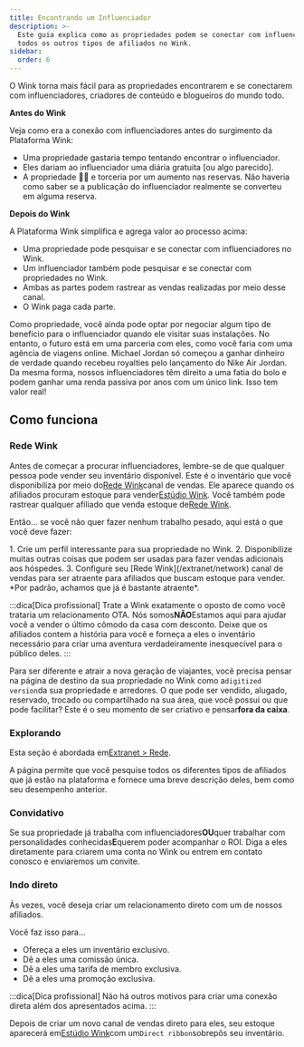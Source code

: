 ```yaml
---
title: Encontrando um Influenciador
description: >-
  Este guia explica como as propriedades podem se conectar com influenciadores e
  todos os outros tipos de afiliados no Wink.
sidebar:
  order: 6
---
```


O Wink torna mais fácil para as propriedades encontrarem e se conectarem com influenciadores, criadores de conteúdo e blogueiros do mundo todo.

**Antes do Wink**

Veja como era a conexão com influenciadores antes do surgimento da Plataforma Wink:

* Uma propriedade gastaria tempo tentando encontrar o influenciador.
* Eles dariam ao influenciador uma diária gratuita \[ou algo parecido].
* A propriedade 🤞🏻 e torceria por um aumento nas reservas. Não haveria como saber se a publicação do influenciador realmente se converteu em alguma reserva.

**Depois do Wink**

A Plataforma Wink simplifica e agrega valor ao processo acima:

* Uma propriedade pode pesquisar e se conectar com influenciadores no Wink.
* Um influenciador também pode pesquisar e se conectar com propriedades no Wink.
* Ambas as partes podem rastrear as vendas realizadas por meio desse canal.
* O Wink paga cada parte.

Como propriedade, você ainda pode optar por negociar algum tipo de benefício para o influenciador quando ele visitar suas instalações.
No entanto, o futuro está em uma parceria com eles, como você faria com uma agência de viagens online.
Michael Jordan só começou a ganhar dinheiro de verdade quando recebeu royalties pelo lançamento do Nike Air Jordan.
Da mesma forma, nossos influenciadores têm direito a uma fatia do bolo e podem ganhar uma renda passiva por anos com um único link. Isso tem valor real!

## Como funciona

### Rede Wink

Antes de começar a procurar influenciadores, lembre-se de que qualquer pessoa pode vender seu inventário disponível.
Este é o inventário que você disponibiliza por meio do[Rede Wink](/extranet/network)canal de vendas.
Ele aparece quando os afiliados procuram estoque para vender[Estúdio Wink](/studio/what-is-studio).
Você também pode rastrear qualquer afiliado que venda estoque de[Rede Wink](/extranet/network).

Então... se você não quer fazer nenhum trabalho pesado, aqui está o que você deve fazer:

<Steps>
  1. Crie um perfil interessante para sua propriedade no Wink.
  2. Disponibilize muitas outras coisas que podem ser usadas para fazer vendas adicionais aos hóspedes.
  3. Configure seu [Rede Wink](/extranet/network) canal de vendas para ser atraente para afiliados que buscam estoque para vender. *Por padrão, achamos que já é bastante atraente*.
</Steps>


:::dica\[Dica profissional]
Trate a Wink exatamente o oposto de como você trataria um relacionamento OTA. Nós somos**NÃO**Estamos aqui para ajudar você a vender o último cômodo da casa com desconto.
Deixe que os afiliados contem a história para você e forneça a eles o inventário necessário para criar uma aventura verdadeiramente inesquecível para o público deles.
:::

Para ser diferente e atrair a nova geração de viajantes, você precisa pensar na página de destino da sua propriedade no Wink como a`digitized version`da sua propriedade e arredores.
O que pode ser vendido, alugado, reservado, trocado ou compartilhado na sua área, que você possui ou que pode facilitar? Este é o seu momento de ser criativo e pensar**fora da caixa**.

### Explorando

Esta seção é abordada em[Extranet > Rede](/extranet/network/#explore-network).

A página permite que você pesquise todos os diferentes tipos de afiliados que já estão na plataforma e fornece uma breve descrição deles, bem como seu desempenho anterior.

### Convidativo

Se sua propriedade já trabalha com influenciadores**OU**quer trabalhar com personalidades conhecidas**E**querem poder acompanhar o ROI.
Diga a eles diretamente para criarem uma conta no Wink ou entrem em contato conosco e enviaremos um convite.

### Indo direto

Às vezes, você deseja criar um relacionamento direto com um de nossos afiliados.

Você faz isso para...

* Ofereça a eles um inventário exclusivo.
* Dê a eles uma comissão única.
* Dê a eles uma tarifa de membro exclusiva.
* Dê a eles uma promoção exclusiva.

:::dica\[Dica profissional]
Não há outros motivos para criar uma conexão direta além dos apresentados acima.
:::

Depois de criar um novo canal de vendas direto para eles, seu estoque aparecerá em[Estúdio Wink](/studio/what-is-studio)com um`Direct ribbon`sobrepôs seu inventário.

